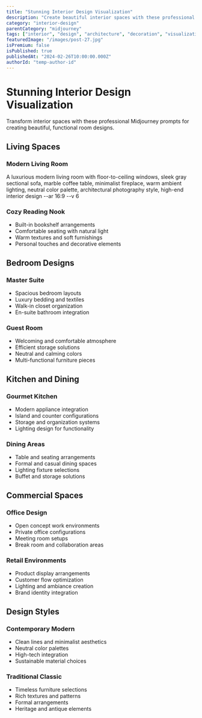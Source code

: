 ```yaml
---
title: "Stunning Interior Design Visualization"
description: "Create beautiful interior spaces with these professional Midjourney prompts for residential and commercial design"
category: "interior-design"
parentCategory: "midjourney"
tags: ["interior", "design", "architecture", "decoration", "visualization"]
featuredImage: "/images/post-27.jpg"
isPremium: false
isPublished: true
publishedAt: "2024-02-26T10:00:00.000Z"
authorId: "temp-author-id"
---
```


# Stunning Interior Design Visualization

Transform interior spaces with these professional Midjourney prompts for creating beautiful, functional room designs.

## Living Spaces

### Modern Living Room

A luxurious modern living room with floor-to-ceiling windows, sleek gray sectional sofa, marble coffee table, minimalist fireplace, warm ambient lighting, neutral color palette, architectural photography style, high-end interior design --ar 16:9 --v 6

### Cozy Reading Nook

- Built-in bookshelf arrangements
- Comfortable seating with natural light
- Warm textures and soft furnishings
- Personal touches and decorative elements

## Bedroom Designs

### Master Suite

- Spacious bedroom layouts
- Luxury bedding and textiles
- Walk-in closet organization
- En-suite bathroom integration

### Guest Room

- Welcoming and comfortable atmosphere
- Efficient storage solutions
- Neutral and calming colors
- Multi-functional furniture pieces

## Kitchen and Dining

### Gourmet Kitchen

- Modern appliance integration
- Island and counter configurations
- Storage and organization systems
- Lighting design for functionality

### Dining Areas

- Table and seating arrangements
- Formal and casual dining spaces
- Lighting fixture selections
- Buffet and storage solutions

## Commercial Spaces

### Office Design

- Open concept work environments
- Private office configurations
- Meeting room setups
- Break room and collaboration areas

### Retail Environments

- Product display arrangements
- Customer flow optimization
- Lighting and ambiance creation
- Brand identity integration

## Design Styles

### Contemporary Modern

- Clean lines and minimalist aesthetics
- Neutral color palettes
- High-tech integration
- Sustainable material choices

### Traditional Classic

- Timeless furniture selections
- Rich textures and patterns
- Formal arrangements
- Heritage and antique elements
